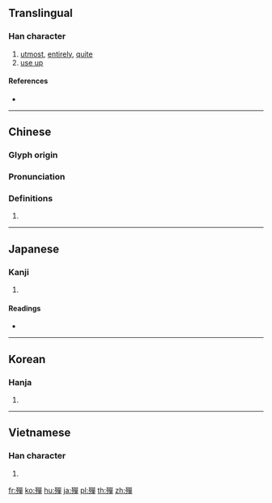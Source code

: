 {{also|殚}}
==Translingual==

===Han character===
{{Han char|rn=78|rad=歹|as=12|sn=16|four=16256|canj=MNRRJ|ids=⿰歹單}}

# [[utmost]], [[entirely]], [[quite]]
# [[use up]]

====References====
* {{Han ref|kx=0583.300|dkj=16581|dj=0976.150|hdz=21394.160|uh=6BAB|ud=27563|bh=E9E3|bd=59875}}

----

==Chinese==
{{zh-forms|s=殚}}

===Glyph origin===
{{Han etym}}

===Pronunciation===
{{zh-pron
|m=dān
|c=daan1
|h=pfs=
|md=
|mn=
|w=
|mc=y
|oc=y
|cat=
}}

===Definitions===
{{zh-hanzi}}

# {{rfdef|lang=zh}}

----

==Japanese==

===Kanji===
{{ja-kanji|grade=|rs=歹12}}

# {{defn|lang=ja|sort=歹12}}

====Readings====
* {{ja-readings|on=[[たん]] (tan)|kun=[[つきる]] (tsukiru)}}

----

==Korean==

===Hanja===
{{ko-hanja|hangeul=탄|eumhun=|rv=tan|mr=t'an|y=than}}

# {{defn|lang=ko|sort=歹12}}

----

==Vietnamese==

===Han character===
{{vi-hantu|[[đan]], [[đàn]]|rs=歹12}}

# {{defn|lang=vi|sort=歹12}}

[[fr:殫]]
[[ko:殫]]
[[hu:殫]]
[[ja:殫]]
[[pl:殫]]
[[th:殫]]
[[zh:殫]]
